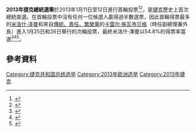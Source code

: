 {{expand|time=2015-12-14T10:10:02+00:00}}
'''2013年捷克總統選舉'''於2013年1月11日至12日進行首輪投票<ref name=signs>{{cite news |url= http://praguemonitor.com/2012/08/02/klaus-signs-direct-presidential-election-bill |title= Klaus signs direct presidential election bill |agency= [[ČTK|ČTK]] |work= [[Prague_Daily_Monitor|Prague Daily Monitor]] |date= 2 August 2012 |accessdate= 21 September 2012 |deadurl= yes |archiveurl= https://archive.is/20130201040841/http://praguemonitor.com/2012/08/02/klaus-signs-direct-presidential-election-bill |archivedate= 2013年2月1日 }}</ref><ref>{{cite web|url=http://www.radio.cz/en/section/curraffrs/first-direct-presidential-election-set-for-january-11-2013|title=First direct presidential election set for January 11, 2013|last=Richter|first=Jan|date=2 October 2012|publisher=[[Czech_Radio|Czech Radio]]|accessdate=27 January 2013|archive-date=2016-11-21|archive-url=https://web.archive.org/web/20161121232843/http://www.radio.cz/en/section/curraffrs/first-direct-presidential-election-set-for-january-11-2013|dead-url=no}}</ref>，是[[捷克|捷克]]歷史上首次總統直選。在首輪投票中沒有任何一位候選人贏得過半數選票，因此首輪得票最多的[[米洛什·泽曼|米洛什·泽曼]]和來自[[傳統、責任、繁榮黨|傳統、責任、繁榮黨]]的[[卡雷尔·施瓦岑贝格|卡雷尔·施瓦岑贝格]]（時任副總理兼外長）進入1月25日和26日舉行的次輪投票，最終米洛什·澤曼以54.8%的得票率當選<ref>{{cite web|url=http://zpravy.idnes.cz/prezidentske-volby-2013-0uh-/domaci.aspx?c=A130112_135527_domaci_jav|title=Zeman a Schwarzenberg se utkají o Hrad, Fischer uznal porážku|date=12 January 2013|work=[[Mladá_fronta_DNES|Mladá fronta DNES]]|publisher=iDNES|language=cs|accessdate=12 January 2013|archive-date=2017-10-17|archive-url=https://web.archive.org/web/20171017042410/http://zpravy.idnes.cz/prezidentske-volby-2013-0uh-/domaci.aspx?c=A130112_135527_domaci_jav|dead-url=no}}</ref><ref>{{cite web|url=http://zpravy.idnes.cz/volba-prezidenta-0ej-/domaci.aspx?c=A130126_130102_domaci_jw|title=Rozhodnuto. Zeman vyhrál, nezmění to už ani velká města|date=26 January 2013|work=Mladá fronta DNES|publisher=iDNES|accessdate=26 January 2013|archive-date=2018-12-11|archive-url=https://web.archive.org/web/20181211132836/https://zpravy.idnes.cz/volba-prezidenta-0ej-/domaci.aspx?c=A130126_130102_domaci_jw|dead-url=no}}</ref><ref>{{cite web|url=http://www.bbc.co.uk/news/world-europe-21210495|title=Czech election: Milos Zeman wins presidential poll|date=26 January 2013|publisher=BBC|accessdate=27 January 2013|archive-date=2020-12-18|archive-url=https://web.archive.org/web/20201218134033/https://www.bbc.co.uk/news/world-europe-21210495|dead-url=no}}</ref>。

== 參考資料 ==
{{Reflist|30em}}

{{捷克選舉}}
[[Category:捷克共和国总统选举|Category:捷克共和国总统选举]]
[[Category:2013年欧洲选举|Category:2013年欧洲选举]]
[[Category:2013年捷克|Category:2013年捷克]]
